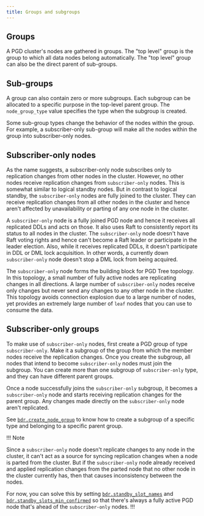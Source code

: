 ```yaml
---
title: Groups and subgroups
---
```


## Groups

A PGD cluster's nodes are gathered in groups. The "top level" group is the group
to which all data nodes belong automatically. The "top level" group can also be
the direct parent of sub-groups. 

## Sub-groups

A group can also contain zero or more subgroups. Each subgroup can be allocated
to a specific purpose in the top-level parent group. The `node_group_type` value
specifies the type when the subgroup is created.

Some sub-group types change the behavior of the nodes within the group. For
example, a subscriber-only sub-group will make all the nodes within the group
into subscriber-only nodes.

## Subscriber-only nodes

As the name suggests, a subscriber-only node subscribes only to replication
changes from other nodes in the cluster. However, no other nodes receive
replication changes from `subscriber-only` nodes. This is somewhat similar to
logical standby nodes. But in contrast to logical standby, the `subscriber-only`
nodes are fully joined to the cluster. They can receive replication changes from
all other nodes in the cluster and hence aren't affected by unavailability or
parting of any one node in the cluster.

A `subscriber-only` node is a fully joined PGD node and hence it receives all
replicated DDLs and acts on those. It also uses Raft to consistently report its
status to all nodes in the cluster. The `subscriber-only` node doesn't have Raft
voting rights and hence can't become a Raft leader or participate in the leader
election. Also, while it receives replicated DDLs, it doesn't participate in DDL
or DML lock acquisition. In other words, a currently down `subscriber-only` node
doesn't stop a DML lock from being acquired.

The `subscriber-only` node forms the building block for PGD Tree topology. In
this topology, a small number of fully active nodes are replicating changes in
all directions. A large number of `subscriber-only` nodes receive only changes
but never send any changes to any other node in the cluster. This topology
avoids connection explosion due to a large number of nodes, yet provides an
extremely large number of `leaf` nodes that you can use to consume the data.

## Subscriber-only groups

To make use of `subscriber-only` nodes, first create a PGD group of type
`subscriber-only`. Make it a subgroup of the group from which the member nodes
receive the replication changes. Once you create the subgroup, all nodes that
intend to become `subscriber-only` nodes must join the subgroup. You can create
more than one subgroup of `subscriber-only` type, and they can have different
parent groups.

Once a node successfully joins the `subscriber-only` subgroup, it becomes a
`subscriber-only` node and starts receiving replication changes for the parent
group. Any changes made directly on the `subscriber-only` node aren't
replicated.

See
[`bdr.create_node_group`](/pgd/latest/reference/nodes-management-interfaces#bdrcreate_node_group)
to know how to create a subgroup of a specific type and belonging to a specific
parent group.

!!! Note

Since a `subscriber-only` node doesn't replicate changes to any node in the
cluster, it can't act as a source for syncing replication changes when a node is
parted from the cluster. But if the `subscriber-only` node already received and
applied replication changes from the parted node that no other node in the
cluster currently has, then that causes inconsistency between the nodes.

For now, you can solve this by setting
[`bdr.standby_slot_names`](/pgd/latest/reference/pgd-settings#bdrstandby_slot_names)
and
[`bdr.standby_slots_min_confirmed`](/pgd/latest/reference/pgd-settings#bdrstandby_slots_min_confirmed)
so that there's always a fully active PGD node that's ahead of the
`subscriber-only` nodes. !!!
